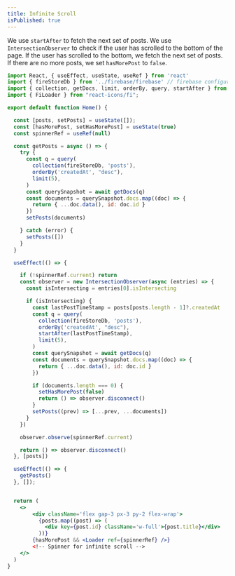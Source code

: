 ```yaml
---
title: Infinite Scroll
isPublished: true
---
```


We use `startAfter` to fetch the next set of posts. We use `IntersectionObserver` to check if the user has scrolled to the bottom of the page. If the user has scrolled to the bottom, we fetch the next set of posts. If there are no more posts, we set `hasMorePost` to `false`.

```jsx
import React, { useEffect, useState, useRef } from 'react'
import { fireStoreDb } from '../firebase/firebase' // firebase configuration
import { collection, getDocs, limit, orderBy, query, startAfter } from 'firebase/firestore'
import { FiLoader } from "react-icons/fi";

export default function Home() {

  const [posts, setPosts] = useState([]);
  const [hasMorePost, setHasMorePost] = useState(true)
  const spinnerRef = useRef(null)

  const getPosts = async () => {
    try {
      const q = query(
        collection(fireStoreDb, 'posts'),
        orderBy('createdAt', "desc"),
        limit(5),
      )
      const querySnapshot = await getDocs(q)
      const documents = querySnapshot.docs.map((doc) => {
        return { ...doc.data(), id: doc.id }
      })
      setPosts(documents)

    } catch (error) {
      setPosts([])
    }
  }

  useEffect(() => {

    if (!spinnerRef.current) return
    const observer = new IntersectionObserver(async (entries) => {
      const isIntersecting = entries[0].isIntersecting

      if (isIntersecting) {
        const lastPostTimeStamp = posts[posts.length - 1]?.createdAt
        const q = query(
          collection(fireStoreDb, 'posts'),
          orderBy('createdAt', "desc"),
          startAfter(lastPostTimeStamp),
          limit(5),
        )
        const querySnapshot = await getDocs(q)
        const documents = querySnapshot.docs.map((doc) => {
          return { ...doc.data(), id: doc.id }
        })

        if (documents.length === 0) {
          setHasMorePost(false)
          return () => observer.disconnect()
        }
        setPosts((prev) => [...prev, ...documents])
      }
    })

    observer.observe(spinnerRef.current)

    return () => observer.disconnect()
  }, [posts])

  useEffect(() => {
    getPosts()
  }, []);


  return (
    <>
        <div className='flex gap-3 px-3 py-2 flex-wrap'>
          {posts.map((post) => (
            <div key={post.id} className='w-full'>{post.title}</div>
          ))}
        {hasMorePost && <Loader ref={spinnerRef} />} 
        <!-- Spinner for infinite scroll -->
    </>
  )
}
```